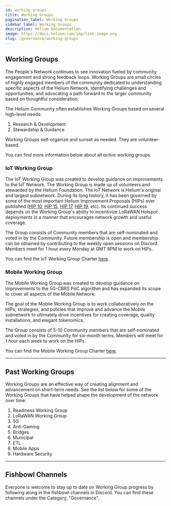 ```yaml
---
id: working-groups
title: Working Groups
pagination_label: Working Groups
sidebar_label: Working Groups
description: Helium Documentation
image: https://docs.helium.com/img/link-image.png
slug: /governance/working-groups
---
```



## Working Groups

The People's Network continues to see innovation fueled by community engagement and strong feedback
loops. Working Groups are small circles of highly engaged members of the community dedicated to
understanding specific aspects of the Helium Network, identifying challenges and opportunities, and
advocating a path forward to the larger community based on thoughtful consideration.

The Helium Community often establishes Working Groups based on several high-level needs:

1. Research & Development
2. Stewardship & Guidance

Working Groups self-organize and sunset as needed. They are volunteer-based.

You can find more information below about all _active_ working groups.

### IoT Working Group

The IoT Working Group was created to develop guidance on improvements to the IoT Network. The
Working Group is made up of volunteers and stewarded by the Helium Foundation. The IoT Network is
Helium's original and largest subnetwork. During its long history, it has been governed by some of
the most important Helium Improvement Proposals (HIPs) ever published ([HIP 10][hip-10], [HIP
15][hip-15], [HIP 17][hip-17], [HIP 19][hip-19], etc). Its continued success depends on the Working
Group's ability to incentivize LoRaWAN Hotspot deployments in a manner that encourages network
growth and useful coverage.

The Group consists of Community members that are self-nominated and voted in by the Community.
Future membership is open and membership can be obtained by contributing to the weekly open sessions
on Discord. Members meet for 1 hour every Monday at GMT 8PM to work on HIPs.

You can find the IoT Working Group Charter [here][iot-wg-charter].

### Mobile Working Group

The Mobile Working Group was created to develop guidance on improvements to the 5G-CBRS PoC
algorithm and has expanded its scope to cover all aspects of the Mobile Network.

The goal of the Mobile Working Group is to work collaboratively on the HIPs, strategies, and
policies that improve and advance the Mobile subnetwork to ultimately drive incentives for creating
coverage, quality installations, and elegant tokenomics.

The Group consists of 5-10 Community members that are self-nominated and voted in by the Community
for six-month terms. Members will meet for 1 hour each week to work on the HIPs.

You can find the Mobile Working Group Charter [here][mobile-wg-charter].

---

## Past Working Groups

Working Groups are an effective way of creating alignment and advancement on short-term needs. See
the list below for some of the Working Groups that have helped shape the development of the network
over time:

1. Readiness Working Group
2. LoRaWAN Working Group
3. 5G
4. Anti-Gaming
5. Bridges
6. Municipal
7. ETL
8. Mobile Apps
9. Hardware Security

---

## Fishbowl Channels

Everyone is welcome to stay up to date on Working Group progress by following along in the fishbowl
channels in Discord. You can find these channels under the Category, "Governance".

[iot-wg-charter]:
  https://docs.google.com/document/d/e/2PACX-1vSIIyDSEkIzjEJc-OJx6SvchFVaPpuOitPWhNl5KBYKTa66L2KC-_zVHKktchQfiYT8RmYQlhjPhkxE/pub
[mobile-wg-charter]:
  https://docs.google.com/document/u/2/d/e/2PACX-1vRcK8J95XIwkLEM8gHy-rnaWRZ3Af2ZfV5nfeqqyHsBwC9S-EBCoKw-7jykYFvfiqfVp9D0Yg8ctc_m/pub
[hip-10]: https://github.com/helium/HIP/blob/main/0010-usage-based-data-transfer-rewards.md
[hip-15]: https://github.com/helium/HIP/blob/main/0015-beaconing-rewards.md
[hip-17]: https://github.com/helium/HIP/blob/main/0017-hex-density-based-transmit-reward-scaling.md
[hip-19]: https://github.com/helium/HIP/blob/main/0019-third-party-manufacturers.md
